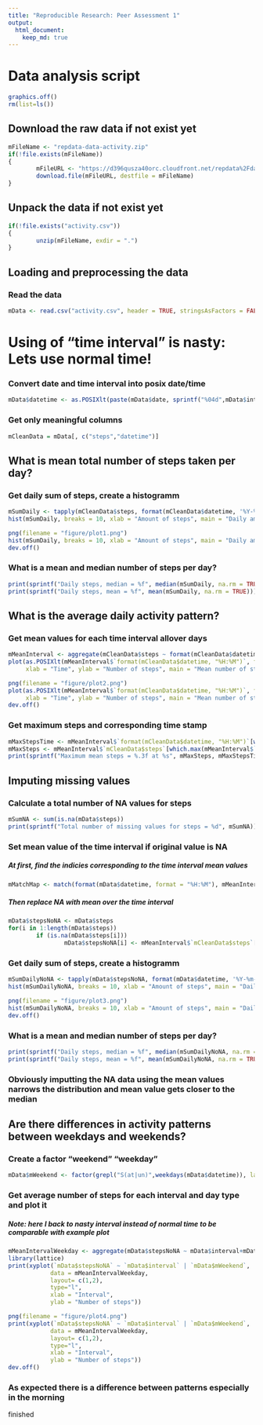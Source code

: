 ```yaml
---
title: "Reproducible Research: Peer Assessment 1"
output: 
  html_document:
    keep_md: true
---
```




# Data analysis script
```R
graphics.off()
rm(list=ls())
```
## Download the raw data if not exist yet
```R
mFileName <- "repdata-data-activity.zip"
if(!file.exists(mFileName))
{
        mFileURL <- "https://d396qusza40orc.cloudfront.net/repdata%2Fdata%2Factivity.zip"
        download.file(mFileURL, destfile = mFileName)
}
```
## Unpack the data if not exist yet
```R
if(!file.exists("activity.csv"))
{
        unzip(mFileName, exdir = ".")
}
```
## Loading and preprocessing the data
### Read the data
```R
mData <- read.csv("activity.csv", header = TRUE, stringsAsFactors = FALSE)
```
# Using of "time interval" is nasty: Lets use normal time!
### Convert date and time interval into posix date/time
```R
mData$datetime <- as.POSIXlt(paste(mData$date, sprintf("%04d",mData$interval)), format="%Y-%m-%d %H%M")
```
### Get only meaningful columns
```R
mCleanData = mData[, c("steps","datetime")]
```
## What is mean total number of steps taken per day?
### Get daily sum of steps, create a histogramm
```R
mSumDaily <- tapply(mCleanData$steps, format(mCleanData$datetime, '%Y-%m-%d'), sum)
hist(mSumDaily, breaks = 10, xlab = "Amount of steps", main = "Daily amount of steps", col = "green")
```
```R
png(filename = "figure/plot1.png")
hist(mSumDaily, breaks = 10, xlab = "Amount of steps", main = "Daily amount of steps", col = "green")
dev.off()
```
### What is a mean and median number of steps per day?
```R
print(sprintf("Daily steps, median = %f", median(mSumDaily, na.rm = TRUE)))
print(sprintf("Daily steps, mean = %f", mean(mSumDaily, na.rm = TRUE)))
```
## What is the average daily activity pattern?
### Get mean values for each time interval allover days
```R
mMeanInterval <- aggregate(mCleanData$steps ~ format(mCleanData$datetime, '%H:%M'), FUN = mean, na.rm = TRUE)
plot(as.POSIXlt(mMeanInterval$`format(mCleanData$datetime, "%H:%M")`, format = "%H:%M"), mMeanInterval$`mCleanData$steps`,
     xlab = "Time", ylab = "Number of steps", main = "Mean number of steps", type = "l")

```
```R
png(filename = "figure/plot2.png")
plot(as.POSIXlt(mMeanInterval$`format(mCleanData$datetime, "%H:%M")`, format = "%H:%M"), mMeanInterval$`mCleanData$steps`,
     xlab = "Time", ylab = "Number of steps", main = "Mean number of steps", type = "l")
dev.off()
```
### Get maximum steps and corresponding time stamp
```R
mMaxStepsTime <- mMeanInterval$`format(mCleanData$datetime, "%H:%M")`[which.max(mMeanInterval$`mCleanData$steps`)]
mMaxSteps <- mMeanInterval$`mCleanData$steps`[which.max(mMeanInterval$`mCleanData$steps`)]
print(sprintf("Maximum mean steps = %.3f at %s", mMaxSteps, mMaxStepsTime))
```
## Imputing missing values
### Calculate a total number of NA values for steps
```R
mSumNA <- sum(is.na(mData$steps))
print(sprintf("Total number of missing values for steps = %d", mSumNA))
```
### Set mean value of the time interval if original value is NA
##### At first, find the indicies corresponding to the time interval mean values
```R
mMatchMap <- match(format(mData$datetime, format = "%H:%M"), mMeanInterval$`format(mCleanData$datetime, "%H:%M")`)
```
##### Then replace NA with mean over the time interval
```R
mData$stepsNoNA <- mData$steps
for(i in 1:length(mData$steps))
        if (is.na(mData$steps[i]))
                mData$stepsNoNA[i] <- mMeanInterval$`mCleanData$steps`[mMatchMap[i]]
```

### Get daily sum of steps, create a histogramm
```R
mSumDailyNoNA <- tapply(mData$stepsNoNA, format(mData$datetime, '%Y-%m-%d'), sum)
hist(mSumDailyNoNA, breaks = 10, xlab = "Amount of steps", main = "Daily amount of steps", col = "green")
```
```R
png(filename = "figure/plot3.png")
hist(mSumDailyNoNA, breaks = 10, xlab = "Amount of steps", main = "Daily amount of steps", col = "green")
dev.off()
```
### What is a mean and median number of steps per day?
```R
print(sprintf("Daily steps, median = %f", median(mSumDailyNoNA, na.rm = TRUE)))
print(sprintf("Daily steps, mean = %f", mean(mSumDailyNoNA, na.rm = TRUE)))
```
### Obviously imputting the NA data using the mean values narrows the distribution and mean value gets closer to the median

## Are there differences in activity patterns between weekdays and weekends?
### Create a factor "weekend" "weekday"
```R
mData$mWeekend <- factor(grepl("S(at|un)",weekdays(mData$datetime)), labels = c("weekday", "weekend"))
```
### Get average number of steps for each interval and day type and plot it
##### Note: here I back to nasty interval instead of normal time to be comparable with example plot
```R
mMeanIntervalWeekday <- aggregate(mData$stepsNoNA ~ mData$interval+mData$mWeekend, FUN = mean)
library(lattice)
print(xyplot(`mData$stepsNoNA` ~ `mData$interval` | `mData$mWeekend`,
            data = mMeanIntervalWeekday,
            layout= c(1,2),
            type="l",
            xlab = "Interval",
            ylab = "Number of steps"))
```
```R
png(filename = "figure/plot4.png")
print(xyplot(`mData$stepsNoNA` ~ `mData$interval` | `mData$mWeekend`,
            data = mMeanIntervalWeekday,
            layout= c(1,2),
            type="l",
            xlab = "Interval",
            ylab = "Number of steps"))
dev.off()
```
### As expected there is a difference between patterns especially in the morning
finished